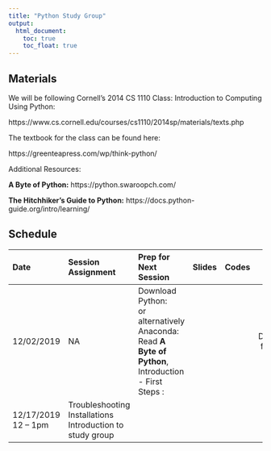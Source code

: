 ```yaml
---
title: "Python Study Group"
output:
  html_document:
    toc: true
    toc_float: true
---
```


## Materials

We will be following Cornell's 2014 CS 1110 Class: Introduction to Computing Using Python:

https://www.cs.cornell.edu/courses/cs1110/2014sp/materials/texts.php


The textbook for the class can be found here:

https://greenteapress.com/wp/think-python/

Additional Resources:

<strong>A Byte of Python:</strong>
https://python.swaroopch.com/

<strong>The Hitchhiker's Guide to Python:</strong>
https://docs.python-guide.org/intro/learning/

## Schedule


| Date      | Session Assignment | Prep for Next Session | Slides | Codes | Resources  |                                         
|:----------|:----------------------------------------------------------------|:----------------------------------------------------------------------------------------------------------------------------|:--------------:|:-----------------------:|:------------:|
| 12/02/2019 | NA | Download Python: [<i class="fab fa-safari fa-lg"></i>](https://www.python.org/downloads/) <br> or alternatively Anaconda: [<i class="fab fa-safari fa-lg"></i>](https://www.anaconda.com/) <br> Read <strong>A Byte of Python</strong>, Introduction - First Steps : [<i class="fab fa-safari fa-lg"></i>](https://python.swaroopch.com/)| | | Documentation for Anaconda: [<i class="fab fa-safari fa-lg"></i>](https://docs.anaconda.com/anaconda/user-guide/getting-started) |
| 12/17/2019 12 -- 1pm | Troubleshooting Installations <br> Introduction to study group | | | | |






